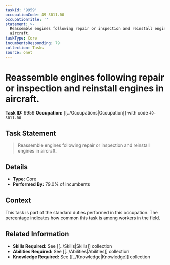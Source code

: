 ```yaml
---
taskId: '9959'
occupationCode: 49-3011.00
occupationTitle: ''
statement: >-
  Reassemble engines following repair or inspection and reinstall engines in
  aircraft.
taskType: Core
incumbentsResponding: 79
collection: Tasks
source: onet
---
```

# Reassemble engines following repair or inspection and reinstall engines in aircraft.

**Task ID:** 9959
**Occupation:** [[../Occupations|Occupation]] with code `49-3011.00`

## Task Statement

> Reassemble engines following repair or inspection and reinstall engines in aircraft.

## Details

- **Type:** Core
- **Performed By:** 79.0% of incumbents

## Context

This task is part of the standard duties performed in this occupation. The percentage indicates how common this task is among workers in the field.

## Related Information

- **Skills Required:** See [[../Skills|Skills]] collection
- **Abilities Required:** See [[../Abilities|Abilities]] collection
- **Knowledge Required:** See [[../Knowledge|Knowledge]] collection
